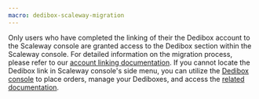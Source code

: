 ```yaml
---
macro: dedibox-scaleway-migration
---
```


Only users who have completed the linking of their the Dedibox account to the Scaleway console are granted access to the Dedibox section within the Scaleway console. For detailed information on the migration process, please refer to our [account linking documentation](/bare-metal/dedibox/how-to/link-dedibox-account/). If you cannot locate the Dedibox link in Scaleway console's side menu, you can utilize the [Dedibox console](https://console.online.net) to place orders, manage your Dediboxes, and access the [related documentation](/dedibox/dedicated-servers/quickstart/).